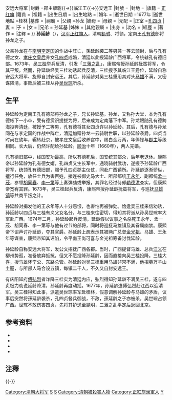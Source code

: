 {{東亞男性歷史人物
|名稱 =孙延龄
|身份 =大清广西将军、抚蛮将军、郡主额驸
|國家 =
|時代 =
|主君 =
|屆數 =
|最高職務 =
|前任 = 
|繼任 = 
|圖片名稱 =
|圖片大小 =
|圖片說明 =
|姓名 =孙延龄
|字 =
|號=
|官職 =广西将军、抚蛮将军{{→}}安远大将军
|封爵 =郡主额驸{{→}}临江王{{→}}安远王
|封號 =
|封地 =
|旗籍 = [[正红旗|正红旗]]
|籍貫 =
|祖籍 =
|出生日期 =
|出生地點 =
|婚年 =
|逝世日期 =1677年
|逝世地點 =桂林
|墓葬 =
|祠廟 =
|父親 =孙龙
|嫡母 =
|母親 =
|元配 =
|正室 =[[孔四贞|孔四贞]]
|妻 = 
|子 = 
|女 = 
|兄弟 = 孙延基
|姊妹 = 
|其他親屬 =
|出身 = 
|功名 = 
|經歷 = 
|著作 =
|注釋 =
}}
'''孙延龄'''（{{bd|？||1677年|catIdx=S}}），[[汉军八旗|汉军]][[正红旗|正红]][[旗分佐领下人|旗人]]{{refTag|name=史稿12860|1={{harvnb|赵尔巽等|1988|p=12860}}}}，清朝[[额驸|额驸]]、将领，定南王[[孔有德|孔有德]]部将孙龙之子。

父亲孙龙在与[[南明|南明]][[李定国|李定国]]的作战中阵亡，孫延龄袭二等男兼一等云骑尉，后与孔有德之女、[[孝庄文皇后|孝庄文皇后]]养女[[孔四贞|孔四贞]]成婚，清廷以此授延龄广西将军，令统辖孔有德旧部。1673年，[[吴三桂|吴三桂]]举兵反清，引发「[[三藩之乱|三藩之乱]]」，康熙帝授孙延龄抚蛮将军，令其平叛。然而，孙延龄经吴三桂劝诱起兵反清，三桂授予其临江王爵位，延龄自称安远大将军、旋即自封安远王。其后，孙延龄对吴三桂重用其对头[[马雄|马雄]]不满，又密谋降清，事败后被三桂从孙[[吴世琮|吴世琮]]所杀。

==生平==

孙延龄为定南王孔有德部将孙龙之子，兄长孙延基{{refTag|name=杂记164|1={{harvnb|刘献廷|1997|p=164}}}}。孙龙，又称孙大堂，本为孔有德帐下一小卒，受有德赏识提拔为将{{refTag|1={{harvnb|李治亭|2005|p=250}}}}，后来成为定南藩下中军{{refTag|1={{harvnb|刘献廷|1997|p=163}}}}。孙龙跟随孔有德跨海投奔清廷，被授予二等男，孔有德将其女四贞许以孙延龄{{refTag|name=史稿12860}}。其后，孔有德与孙龙同在与李定国的作战中阵亡，清廷加赠孙龙一云骑尉世职，以孙延龄袭爵。四贞当时尚在幼年，辗转赴京，被孝庄文皇后收养宫中，赐白金万两，年俸禄与[[郡主|郡主]]等级相同。长大后，仍然许配给孙延龄{{refTag|name=史稿12860}}。[[顺治|顺治]]十年（1660年），两人完婚{{refTag|name=qhs1|1={{harvnb|刘小萌|2002|p=16}}}}。

孔有德旧部中，线国安功最高，所以有德死后，国安统其部众，后年老退休。康熙帝以孙延龄为孔有德女婿，孔四贞又生长军中，通晓骑射武功，遂授予孙延龄广西将军，统领孔有德旧部，赐予孔四贞郡主仪仗，同赴广西镇所{{refTag|name=史稿12860}}。孙延龄逐渐骄纵，擅行任免，放任士兵为害百姓，接连被御史马大士、所部都统[[王永年|王永年]]、副都统[[孟一茂|孟一茂]]，参领[[胡同春|胡同春]]、[[李一第|李一第]]等上奏弹劾或举报，其罪名经过侍郎[[勒德洪|勒德洪]]查实，但康熙帝宽宥其罪{{refTag|name=史稿12860}}。1673年，吴三桂起兵反清，康熙帝授孙延龄抚蛮将军，与巡抚[[马雄镇|马雄镇]]等共商平叛之计{{refTag|name=史稿12860}}。

孙延龄对揭发他的王永年等人十分怨恨，也害怕再被弹劾。恰逢吴三桂来信劝诱，孙延龄以四贞与三桂有义父女名分，与三桂来往密切，得知其将派从孙吴世琮率大军赴广西{{refTag|name=杂记164}}。1674年二月，孙延龄起兵反清，延龄假以议事之名杀死王永年、孟一茂、胡同春、李一第等与他有过节的部将，同时将巡抚马雄镇及其眷属幽禁。康熙帝下诏声讨孙延龄，夺其官爵。孙延龄上疏表示其被两广总督[[金光祖|金光祖]]、马雄、王永年等谋害，康熙帝知其诬陷，令平南王尚可喜与金光祖筹备讨伐延龄{{refTag|name=史稿12861|1={{harvnb|赵尔巽等|1988|p=12861}}}}。

孙延龄自称安远大将军，发公文招抚广西各郡{{refTag|name=史稿12861}}。当时，广西提督马雄、总兵[[江义|江义]]在柳州势孤，准备放弃抵抗，但又不愿投降孙延龄，因而直接向吴三桂投降。三桂大喜，授马雄怀宁公、东路总管{{refTag|name=杂记164}}。孙延龄对吴三桂重用马雄非常不满，他招募万羊山土寇，与所部人马合设五镇，每镇二千人，不久又自封安远王{{refTag|name=史稿12861}}。

有庆阳知府[[傅弘烈|傅弘烈]]者诈降三桂实为清廷内应，弘烈得知孙延龄不满吴三桂，遂与四贞极力劝说延龄降清，孙延龄再度动摇。1677年，孙延龄遣傅弘烈赴江西以迎清军{{refTag|name=史稿12861}}。吴三桂得知此事，派遣吴世琮率军赴桂林，假意调解孙延龄与马雄的矛盾，议事后突然将孫延龄袭杀，孔四贞督兵御战，不敌，孫延龄之子亦被杀，吴世琮占领广西{{refTag|name=史稿12861}}。世琮不敢伤害四贞，先将其护送至昆明，三藩之乱平定后返回北京{{refTag|1={{harvnb|李治亭|2005|p=254}}}}{{refTag|name=史稿12861}}。

== 参考资料 ==
{{refbegin}}
*{{Cite book |author=李治亭 |title=《吴三桂大传》|publisher=江苏教育出版社 |year=2005 |ISBN =9787534369520 |url = |ref=harv}}
*{{Cite book |author=刘献廷 |title=《广阳杂记》|publisher=中华书局 |year=1997 |ISBN = 9787101017045 |url = |ref=harv}}
*{{Cite book|last=赵尔巽等|title=《清史稿》|publisher=中华书局|year=1988|isbn=9787101007503|url=|ref=harv}}
*{{Cite journal
|last =
|first =
|author =刘小萌
|coauthors =
|date =2002
|year =
|month =
|title =《清皇室与三藩'额驸'》
|journal =满族研究
|volume =
|issue =2002年第003期
|pages =14—17
|publisher =辽宁省民族宗教问题研究中心
|location =辽宁省沈阳市
|issn =1006-365X
|pmid =
|doi =
|bibcode =
|oclc =
|id =
|url =https://www.zhangqiaokeyan.com/academic-journal-cn_manchu-minority-research_thesis/0201221557371.html
|language =Zh-hans
|ref =qhs1
|access-date =2021-10-16
|archive-date =2021-10-19
|archive-url =https://web.archive.org/web/20211019084348/https://www.zhangqiaokeyan.com/academic-journal-cn_manchu-minority-research_thesis/0201221557371.html
}}
{{refend}}

== 注釋 ==
{{reflist|30em|group=參}}

{{-}}
{{吴周}}

[[Category:清朝大将军|Category:清朝大将军]]
[[Category:清朝额驸|S]]
[[Category:吴周軍事人物|S]]
[[Category:清朝被殺害人物|Category:清朝被殺害人物]]
[[Category:正紅旗漢軍人|Category:正紅旗漢軍人]]
[[Category:孙姓|Y]]
